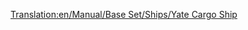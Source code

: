 [[Translation:en/Manual/Base Set/Ships/Yate Cargo Ship]]
{{es/Manual/Base Set/Ships/Barcos|Nombre=Barco de Mercancías Yate
|Imagen=[[File:en/Manual/Base Set/Ships/CargoShip.png|Barco de Mercancías Yate]]
|Precio=48,744 € (24,372 £)
|Velocidad=24 km/h (15 mph)
|Coste-anual=4,920 € (2,460 £)
|Diseño=1928
|Duración=30
|Capacidad=160 unidades*
|Descripción=El barco de mercancías Yate es el barco de carga más lento e inferior de los dos que existen.<br/>''*'' (160 unidades de correo, carbón, ganado, mercancías, grano, madera, mineral de hierro, acero u objetos de valor)
|Vida-real=Ficción.
}}